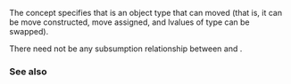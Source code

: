 {{cpp/experimental/ranges/title|Movable}}
{{cpp/experimental/ranges/concepts/navbar}}
{{ddcl|header=experimental/ranges/concepts|since=ranges|1=
template&lt; class T &gt;
concept bool Movable =
    std::is_object&lt;T&gt;::value &amp;&amp;
    MoveConstructible&lt;T&gt; &amp;&amp;
    Assignable&lt;T&amp;, T&gt; &amp;&amp;
    Swappable&lt;T&gt;;
}}

The concept {{tt|Movable&lt;T&gt;}} specifies that {{tt|T}} is an object type that can moved (that is, it can be move constructed, move assigned, and lvalues of type {{tt|T}} can be swapped).

There need not be any subsumption relationship between {{tt|Movable&lt;T&gt;}} and {{c|std::is_object&lt;T&gt;::value}}.

===See also===
{{dsc begin}}
{{dsc inc|cpp/experimental/ranges/concepts/dsc Copyable}}
{{dsc end}}

{{langlinks|zh}}